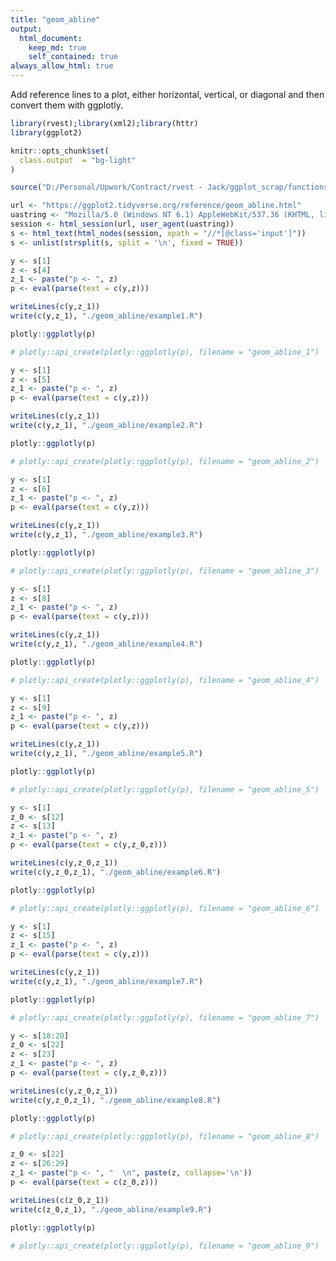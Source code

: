 ```yaml
---
title: "geom_abline"
output: 
  html_document:
    keep_md: true
    self_contained: true
always_allow_html: true
---
```


Add reference lines to a plot, either horizontal, vertical, or diagonal and then convert them with ggplotly.

```r
library(rvest);library(xml2);library(httr)
library(ggplot2)

knitr::opts_chunk$set(
  class.output  = "bg-light"
)

source("D:/Personal/Upwork/Contract/rvest - Jack/ggplot_scrap/functions.R")
```

```r
url <- "https://ggplot2.tidyverse.org/reference/geom_abline.html"
uastring <- "Mozilla/5.0 (Windows NT 6.1) AppleWebKit/537.36 (KHTML, like Gecko) Chrome/88.0.4324.190 Safari/537.36"
session <- html_session(url, user_agent(uastring))
s <- html_text(html_nodes(session, xpath = "//*[@class='input']"))
s <- unlist(strsplit(s, split = '\n', fixed = TRUE))
```

```r
y <- s[1]
z <- s[4]
z_1 <- paste("p <- ", z)
p <- eval(parse(text = c(y,z)))
```

```r
writeLines(c(y,z_1))
write(c(y,z_1), "./geom_abline/example1.R")
```

```r
plotly::ggplotly(p)
```

```r
# plotly::api_create(plotly::ggplotly(p), filename = "geom_abline_1")
```

```r
y <- s[1]
z <- s[5]
z_1 <- paste("p <- ", z)
p <- eval(parse(text = c(y,z)))
```

```r
writeLines(c(y,z_1))
write(c(y,z_1), "./geom_abline/example2.R")
```

```r
plotly::ggplotly(p)
```

```r
# plotly::api_create(plotly::ggplotly(p), filename = "geom_abline_2")
```

```r
y <- s[1]
z <- s[6]
z_1 <- paste("p <- ", z)
p <- eval(parse(text = c(y,z)))
```

```r
writeLines(c(y,z_1))
write(c(y,z_1), "./geom_abline/example3.R")
```

```r
plotly::ggplotly(p)
```

```r
# plotly::api_create(plotly::ggplotly(p), filename = "geom_abline_3")
```

```r
y <- s[1]
z <- s[8]
z_1 <- paste("p <- ", z)
p <- eval(parse(text = c(y,z)))
```

```r
writeLines(c(y,z_1))
write(c(y,z_1), "./geom_abline/example4.R")
```

```r
plotly::ggplotly(p)
```

```r
# plotly::api_create(plotly::ggplotly(p), filename = "geom_abline_4")
```

```r
y <- s[1]
z <- s[9]
z_1 <- paste("p <- ", z)
p <- eval(parse(text = c(y,z)))
```

```r
writeLines(c(y,z_1))
write(c(y,z_1), "./geom_abline/example5.R")
```

```r
plotly::ggplotly(p)
```

```r
# plotly::api_create(plotly::ggplotly(p), filename = "geom_abline_5")
```

```r
y <- s[1]
z_0 <- s[12]
z <- s[13]
z_1 <- paste("p <- ", z)
p <- eval(parse(text = c(y,z_0,z)))
```

```r
writeLines(c(y,z_0,z_1))
write(c(y,z_0,z_1), "./geom_abline/example6.R")
```

```r
plotly::ggplotly(p)
```

```r
# plotly::api_create(plotly::ggplotly(p), filename = "geom_abline_6")
```

```r
y <- s[1]
z <- s[15]
z_1 <- paste("p <- ", z)
p <- eval(parse(text = c(y,z)))
```

```r
writeLines(c(y,z_1))
write(c(y,z_1), "./geom_abline/example7.R")
```

```r
plotly::ggplotly(p)
```

```r
# plotly::api_create(plotly::ggplotly(p), filename = "geom_abline_7")
```

```r
y <- s[18:20]
z_0 <- s[22]
z <- s[23]
z_1 <- paste("p <- ", z)
p <- eval(parse(text = c(y,z_0,z)))
```

```r
writeLines(c(y,z_0,z_1))
write(c(y,z_0,z_1), "./geom_abline/example8.R")
```

```r
plotly::ggplotly(p)
```

```r
# plotly::api_create(plotly::ggplotly(p), filename = "geom_abline_8")
```

```r
z_0 <- s[22]
z <- s[26:29]
z_1 <- paste("p <- ", "  \n", paste(z, collapse='\n'))
p <- eval(parse(text = c(z_0,z)))
```

```r
writeLines(c(z_0,z_1))
write(c(z_0,z_1), "./geom_abline/example9.R")
```

```r
plotly::ggplotly(p)
```

```r
# plotly::api_create(plotly::ggplotly(p), filename = "geom_abline_9")
```
